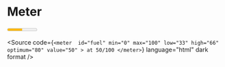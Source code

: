 
<Meta title="Atoms/Form/Meter" />

# Meter

<Unstyled>
  <meter 
    id="fuel"
    min="0" max="100"
    low="33" high="66" optimum="80"
    value="50"
  >
    at 50/100
  </meter>
  
  <Source
    code={`
      <meter 
        id="fuel"
        min="0" max="100"
        low="33" high="66" optimum="80"
        value="50"
      >
        at 50/100
      </meter>
    `}
    language="html"
    dark
    format
  />
</Unstyled>
